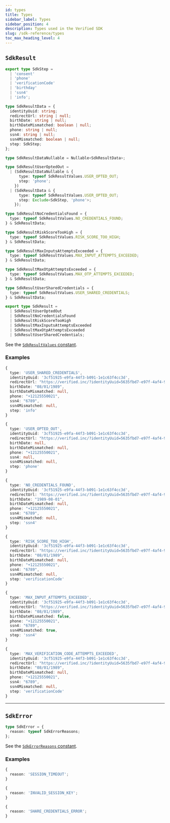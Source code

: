 ```yaml
---
id: types
title: Types
sidebar_label: Types
sidebar_position: 4
description: Types used in the Verified SDK
slug: /sdk-reference/types
toc_max_heading_level: 4
---
```


## `SdkResult`

```typescript title="SdkResult Type"
export type SdkStep =
  | 'consent'
  | 'phone'
  | 'verificationCode'
  | 'birthday'
  | 'ssn4'
  | 'info';

type SdkResultData = {
  identityUuid: string;
  redirectUrl: string | null;
  birthDate: string | null;
  birthDateMismatched: boolean | null;
  phone: string | null;
  ssn4: string | null;
  ssn4Mismatched: boolean | null;
  step: SdkStep;
};

type SdkResultDataNullable = Nullable<SdkResultData>;

type SdkResultUserOptedOut =
  | (SdkResultDataNullable & {
      type: typeof SdkResultValues.USER_OPTED_OUT;
      step: 'phone';
    })
  | (SdkResultData & {
      type: typeof SdkResultValues.USER_OPTED_OUT;
      step: Exclude<SdkStep, 'phone'>;
    });

type SdkResultNoCredentialsFound = {
  type: typeof SdkResultValues.NO_CREDENTIALS_FOUND;
} & SdkResultData;

type SdkResultRiskScoreTooHigh = {
  type: typeof SdkResultValues.RISK_SCORE_TOO_HIGH;
} & SdkResultData;

type SdkResultMaxInputsAttemptsExceeded = {
  type: typeof SdkResultValues.MAX_INPUT_ATTEMPTS_EXCEEDED;
} & SdkResultData;

type SdkResultMaxOtpAttemptsExceeded = {
  type: typeof SdkResultValues.MAX_OTP_ATTEMPTS_EXCEEDED;
} & SdkResultData;

type SdkResultUserSharedCredentials = {
  type: typeof SdkResultValues.USER_SHARED_CREDENTIALS;
} & SdkResultData;

export type SdkResult =
  | SdkResultUserOptedOut
  | SdkResultNoCredentialsFound
  | SdkResultRiskScoreTooHigh
  | SdkResultMaxInputsAttemptsExceeded
  | SdkResultMaxOtpAttemptsExceeded
  | SdkResultUserSharedCredentials;
```

See the [`SdkResultValues` constant](../sdk-reference/constants#sdkresultvalues).

### Examples

```typescript title="SdkResult Example (User Shared Credentials)"
{
  type: 'USER_SHARED_CREDENTIALS',
  identityUuid: '3cf51925-e9fa-44f3-b091-1e1c63f4cc3d',
  redirectUrl: "https://verified.inc/?identityUuid=5635fbd7-e97f-4af4-9f1f-2769fa17aa88",
  birthDate: "08/01/1989",
  birthDateMismatched: null,
  phone: "+12125550021",
  ssn4: "6789",
  ssn4Mismatched: null,
  step: 'info'
}
```

```typescript title="SdkResult Example (User Opted Out)"
{
  type: 'USER_OPTED_OUT',
  identityUuid: '3cf51925-e9fa-44f3-b091-1e1c63f4cc3d',
  redirectUrl: "https://verified.inc/?identityUuid=5635fbd7-e97f-4af4-9f1f-2769fa17aa88",
  birthDate: null,
  birthDateMismatched: null,
  phone: "+12125550021",
  ssn4: null,
  ssn4Mismatched: null,
  step: 'phone'
}
```

```typescript title="SdkResult Example (No Credentials Found)"
{
  type: 'NO_CREDENTIALS_FOUND',
  identityUuid: '3cf51925-e9fa-44f3-b091-1e1c63f4cc3d',
  redirectUrl: "https://verified.inc/?identityUuid=5635fbd7-e97f-4af4-9f1f-2769fa17aa88",
  birthDate: "1989-08-01",
  birthDateMismatched: null,
  phone: "+12125550021",
  ssn4: "6789",
  ssn4Mismatched: null,
  step: 'ssn4'
}
```

```typescript title="SdkResult Example (Risk Score Too High)"
{
  type: 'RISK_SCORE_TOO_HIGH',
  identityUuid: '3cf51925-e9fa-44f3-b091-1e1c63f4cc3d',
  redirectUrl: "https://verified.inc/?identityUuid=5635fbd7-e97f-4af4-9f1f-2769fa17aa88",
  birthDate: "08/01/1989",
  birthDateMismatched: null,
  phone: "+12125550021",
  ssn4: "6789",
  ssn4Mismatched: null,
  step: 'verificationCode'
}
```

```typescript title="SdkResult Example (Max Inputs Attempts Exceeded)"
{
  type: 'MAX_INPUT_ATTEMPTS_EXCEEDED',
  identityUuid: '3cf51925-e9fa-44f3-b091-1e1c63f4cc3d',
  redirectUrl: "https://verified.inc/?identityUuid=5635fbd7-e97f-4af4-9f1f-2769fa17aa88",
  birthDate: "08/01/1989",
  birthDateMismatched: false,
  phone: "+12125550021",
  ssn4: "6789",
  ssn4Mismatched: true,
  step: 'ssn4'
}
```

```typescript title="SdkResult Example (Max OTP Attempts Exceeded)"
{
  type: 'MAX_VERIFICATION_CODE_ATTEMPTS_EXCEEDED',
  identityUuid: '3cf51925-e9fa-44f3-b091-1e1c63f4cc3d',
  redirectUrl: "https://verified.inc/?identityUuid=5635fbd7-e97f-4af4-9f1f-2769fa17aa88",
  birthDate: "08/01/1989",
  birthDateMismatched: null,
  phone: "+12125550021",
  ssn4: "6789",
  ssn4Mismatched: null,
  step: 'verificationCode'
}
```

---

## `SdkError`

```typescript
type SdkError = {
  reason: typeof SdkErrorReasons;
};
```

See the [`SdkErrorReasons` constant](../sdk-reference/constants#sdkerrorreasons).

### Examples

```typescript title="SdkError Example (Session Timeout)"
{
  reason: 'SESSION_TIMEOUT';
}
```

```typescript title="SdkError Example (Invalid Session Key)"
{
  reason: 'INVALID_SESSION_KEY';
}
```

```typescript title="SdkError Example (Share Credentials Error)"
{
  reason: 'SHARE_CREDENTIALS_ERROR';
}
```

